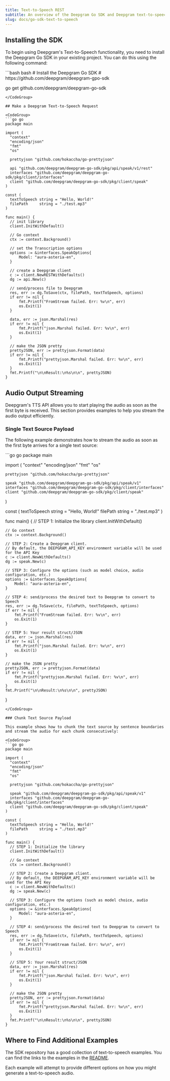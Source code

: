 ```yaml
---
title: Text-to-Speech REST
subtitle: An overview of the Deepgram Go SDK and Deepgram text-to-speech.
slug: docs/go-sdk-text-to-speech
---
```



## Installing the SDK

To begin using Deepgram's Text-to-Speech functionality, you need to install the Deepgram Go SDK in your existing project. You can do this using the following command:

<CodeGroup>
  ```bash bash
  # Install the Deepgram Go SDK
  # https://github.com/deepgram/deepgram-gpo-sdk

  go get github.com/deepgram/deepgram-go-sdk
  ```
</CodeGroup>

## Make a Deepgram Text-to-Speech Request

<CodeGroup>
  ```go go
  package main

  import (
  	"context"
  	"encoding/json"
  	"fmt"
  	"os"

  	prettyjson "github.com/hokaccha/go-prettyjson"

  	api "github.com/deepgram/deepgram-go-sdk/pkg/api/speak/v1/rest"
  	interfaces "github.com/deepgram/deepgram-go-sdk/pkg/client/interfaces"
  	client "github.com/deepgram/deepgram-go-sdk/pkg/client/speak"
  )

  const (
  	textToSpeech string = "Hello, World!"
  	filePath     string = "./test.mp3"
  )

  func main() {
  	// init library
  	client.InitWithDefault()

  	// Go context
  	ctx := context.Background()

  	// set the Transcription options
  	options := &interfaces.SpeakOptions{
  		Model: "aura-asteria-en",
  	}

  	// create a Deepgram client
  	c := client.NewRESTWithDefaults()
  	dg := api.New(c)

  	// send/process file to Deepgram
  	res, err := dg.ToSave(ctx, filePath, textToSpeech, options)
  	if err != nil {
  		fmt.Printf("FromStream failed. Err: %v\n", err)
  		os.Exit(1)
  	}

  	data, err := json.Marshal(res)
  	if err != nil {
  		fmt.Printf("json.Marshal failed. Err: %v\n", err)
  		os.Exit(1)
  	}

  	// make the JSON pretty
  	prettyJSON, err := prettyjson.Format(data)
  	if err != nil {
  		fmt.Printf("prettyjson.Marshal failed. Err: %v\n", err)
  		os.Exit(1)
  	}
  	fmt.Printf("\n\nResult:\n%s\n\n", prettyJSON)
  }
  ```
</CodeGroup>

## Audio Output Streaming

Deepgram's TTS API allows you to start playing the audio as soon as the first byte is received. This section provides examples to help you stream the audio output efficiently.

### Single Text Source Payload

The following example demonstrates how to stream the audio as soon as the first byte arrives for a single text source:

<CodeGroup>
  ```go go
  package main

  import (
  	"context"
  	"encoding/json"
  	"fmt"
  	"os"

  	prettyjson "github.com/hokaccha/go-prettyjson"

  	speak "github.com/deepgram/deepgram-go-sdk/pkg/api/speak/v1"
  	interfaces "github.com/deepgram/deepgram-go-sdk/pkg/client/interfaces"
  	client "github.com/deepgram/deepgram-go-sdk/pkg/client/speak"
  )

  const (
  	textToSpeech string = "Hello, World!"
  	filePath     string = "./test.mp3"
  )

  func main() {
    // STEP 1: Initialize the library
    client.InitWithDefault()

  	// Go context
  	ctx := context.Background()

    // STEP 2: Create a Deepgram client.
    // By default, the DEEPGRAM_API_KEY environment variable will be used for the API Key
  	c := client.NewWithDefaults()
  	dg := speak.New(c)
    
   	// STEP 3: Configure the options (such as model choice, audio configuration, etc.)
  	options := &interfaces.SpeakOptions{
  		Model: "aura-asteria-en",
  	}

    // STEP 4: send/process the desired text to Deepgram to convert to Speech
  	res, err := dg.ToSave(ctx, filePath, textToSpeech, options)
  	if err != nil {
  		fmt.Printf("FromStream failed. Err: %v\n", err)
  		os.Exit(1)
  	}

    // STEP 5: Your result struct/JSON
  	data, err := json.Marshal(res)
  	if err != nil {
  		fmt.Printf("json.Marshal failed. Err: %v\n", err)
  		os.Exit(1)
  	}

  	// make the JSON pretty
  	prettyJSON, err := prettyjson.Format(data)
  	if err != nil {
  		fmt.Printf("prettyjson.Marshal failed. Err: %v\n", err)
  		os.Exit(1)
  	}
  	fmt.Printf("\n\nResult:\n%s\n\n", prettyJSON)
  }
  ```
</CodeGroup>

### Chunk Text Source Payload

This example shows how to chunk the text source by sentence boundaries and stream the audio for each chunk consecutively:

<CodeGroup>
  ```go go
  package main

  import (
  	"context"
  	"encoding/json"
  	"fmt"
  	"os"

  	prettyjson "github.com/hokaccha/go-prettyjson"

  	speak "github.com/deepgram/deepgram-go-sdk/pkg/api/speak/v1"
  	interfaces "github.com/deepgram/deepgram-go-sdk/pkg/client/interfaces"
  	client "github.com/deepgram/deepgram-go-sdk/pkg/client/speak"
  )

  const (
  	textToSpeech string = "Hello, World!"
  	filePath     string = "./test.mp3"
  )

  func main() {
    // STEP 1: Initialize the library
    client.InitWithDefault()

  	// Go context
  	ctx := context.Background()

    // STEP 2: Create a Deepgram client.
    // By default, the DEEPGRAM_API_KEY environment variable will be used for the API Key
  	c := client.NewWithDefaults()
  	dg := speak.New(c)
    
   	// STEP 3: Configure the options (such as model choice, audio configuration, etc.)
  	options := &interfaces.SpeakOptions{
  		Model: "aura-asteria-en",
  	}

    // STEP 4: send/process the desired text to Deepgram to convert to Speech
  	res, err := dg.ToSave(ctx, filePath, textToSpeech, options)
  	if err != nil {
  		fmt.Printf("FromStream failed. Err: %v\n", err)
  		os.Exit(1)
  	}

    // STEP 5: Your result struct/JSON
  	data, err := json.Marshal(res)
  	if err != nil {
  		fmt.Printf("json.Marshal failed. Err: %v\n", err)
  		os.Exit(1)
  	}

  	// make the JSON pretty
  	prettyJSON, err := prettyjson.Format(data)
  	if err != nil {
  		fmt.Printf("prettyjson.Marshal failed. Err: %v\n", err)
  		os.Exit(1)
  	}
  	fmt.Printf("\n\nResult:\n%s\n\n", prettyJSON)
  }
  ```
</CodeGroup>

## Where to Find Additional Examples

The SDK repository has a good collection of text-to-speech examples. You can find the links to the examples in the [README](https://github.com/deepgram/deepgram-go-sdk/blob/main/README.md).

Each example will attempt to provide different options on how you might generate a text-to-speech audio.

